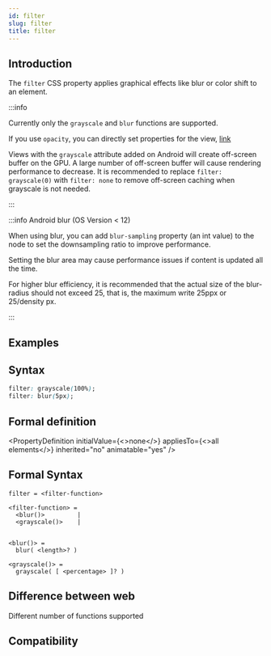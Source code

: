 ```yaml
---
id: filter
slug: filter
title: filter
---
```


## Introduction

The `filter` CSS property applies graphical effects like blur or color shift to an element.

:::info

Currently only the `grayscale` and `blur` functions are supported.

If you use `opacity`, you can directly set properties for the view, [link](./opacity.mdx)

Views with the `grayscale` attribute added on Android will create off-screen buffer on the GPU. A large number of off-screen buffer will cause rendering performance to decrease. It is recommended to replace `filter: grayscale(0)` with `filter: none` to remove off-screen caching when grayscale is not needed.

:::

:::info Android blur (OS Version \< 12)

When using blur, you can add `blur-sampling` property (an int value) to the node to set the downsampling ratio to improve performance.

Setting the blur area may cause performance issues if content is updated all the time.

For higher blur efficiency, it is recommended that the actual size of the blur-radius should not exceed 25, that is, the maximum write 25ppx or 25/density px.

:::

## Examples


<Go
  example="css-api"
  entry="src/filter"
  defaultFile="src/filter/App.tsx"
  img="/assets/doc/css/filter.jpg"
  defaultEntryFile="dist/filter.lynx.bundle"
  entry="src/filter"
/>

## Syntax

```css
filter: grayscale(100%);
filter: blur(5px);
```

## Formal definition


<PropertyDefinition
  initialValue={<>none</>}
  appliesTo={<>all elements</>}
  inherited="no"
  animatable="yes"
/>

## Formal Syntax

```
filter = <filter-function>

<filter-function> =
  <blur()>         |
  <grayscale()>    |


<blur()> =
  blur( <length>? )

<grayscale()> =
  grayscale( [ <percentage> ]? )

```

## Difference between web

Different number of functions supported

## Compatibility


<LegacyCompatTable metadata="css/properties/filter" />
